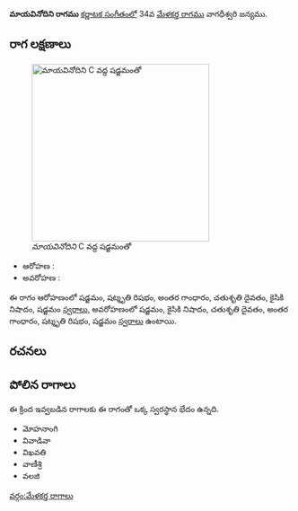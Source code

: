 {{Infobox ragam
	| name          	= మాయవినోదిని
	| synonym	    	= 
	| mela          	= 
	| chakra        	= 
	| janaka        	= 
	| type          	= ఔదవ
	| arohanam      	= {{svaraC|S|R3|G3|D2|N2|S'}} 
	| avarohanam    	= {{svaraC|S'|N2|D2|G3|R3|S}}
	| jeeva         	=
	| chhaya        	=
	| nyasa         	=
	| vishesha      	= 
	| equivalent  		= 
}}
{{కర్ణాటక సంగీత రాగాలు}}
'''మాయవినోదిని రాగము''' [[కర్ణాటక సంగీతం]]లో 34వ [[మేళకర్త రాగము]] వాగధీశ్వరి జన్యము. 


==రాగ లక్షణాలు==
[[Image:mayavinodini_kb2wiki.png|thumb|right|316px|''మాయవినోదిని'' C వద్ద షడ్జమంతో]]

* ఆరోహణ : {{svaraC|S|R3|G3|D2|N2|S'}} 
* అవరోహణ : {{svaraC|S'|N2|D2|G3|R3|S}}

ఈ రాగం ఆరోహణంలో షడ్జమం, షట్శృతి రిషభం, అంతర గాంధారం, చతుశృతి దైవతం, కైసికి నిషాదం, షడ్జమం [[స్వరాలు]], అవరోహణంలో షడ్జమం, కైసికి నిషాదం, చతుశృతి దైవతం, అంతర గాంధారం, షట్శృతి రిషభం, షడ్జమం [[స్వరాలు]] ఉంటాయి.

==రచనలు==



==పోలిన రాగాలు==
ఈ క్రింద ఇవ్వబడిన రాగాలకు ఈ రాగంతో ఒక్క స్వరస్థాన భేదం ఉన్నది.
* మోహనాంగి
* వివాడివా
* విఖవతి
* వాణీశ్రి
* వలజి



[[వర్గం:మేళకర్త రాగాలు]]